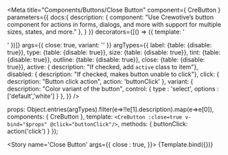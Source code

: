 
<Meta title="Components/Buttons/Close Button" component={ CreButton }
  parameters={{
    docs:{
      description: {
        component: "Use Crewotive’s  button component for actions in forms, dialogs, and more with support for multiple sizes, states, and more."
      },
    }
  }}
  decorators={[() => ({ template: '<div class="d-flex justify-content-center"><story/></div>' })]}
  args={{
    close: true,
    variant: ''
  }}
  argTypes={{
    label: {table: {disable: true}},
    type: {table: {disable: true}},
    size: {table: {disable: true}},
    tint: {table: {disable: true}},
    outline: {table: {disable: true}},
    close: {table: {disable: true}},
    active: {
      description: "If checked, add `active` class to item"},
    disabled: {
      description: "If checked, makes button unable to click"},
    click: {
      description: "Button click action",  action: 'buttonClick' },
    variant: {
      description: "Color variant of the button",  control: { type : 'select', options : ['default','white'] } },
  }}
  />

  props: Object.entries(argTypes).filter(e=>!!e[1].description).map(e=>e[0]),
  components: { CreButton },
  template: `<CreButton :close=true v-bind="$props" @click="buttonClick"/>`,
  methods: {
    buttonClick: action('click')
  }
});

<div className="d-none">

  <Story
    name='Close Button' args={{
    close : true,
    }}>
    {Template.bind({})}
  </Story>

</div>

<Title/>
<SubTitle/>
<Description/>
<Primary/>
<ArgsTable story="Close Button" />

### SASS
#### Variables
```SCSS
$btn-close-width:            1em;
$btn-close-height:           $btn-close-width;
$btn-close-padding-x:        .25em;
$btn-close-padding-y:        $btn-close-padding-x;
$btn-close-color:            $black;
$btn-close-bg:               url("data:image/svg+xml,<svg xmlns='http://www.w3.org/2000/svg' viewBox='0 0 16 16' fill='#{$btn-close-color}'><path d='M.293.293a1 1 0 011.414 0L8 6.586 14.293.293a1 1 0 111.414 1.414L9.414 8l6.293 6.293a1 1 0 01-1.414 1.414L8 9.414l-6.293 6.293a1 1 0 01-1.414-1.414L6.586 8 .293 1.707a1 1 0 010-1.414z'/></svg>");
$btn-close-focus-shadow:     $input-btn-focus-box-shadow;
$btn-close-opacity:          .5;
$btn-close-hover-opacity:    .75;
$btn-close-focus-opacity:    1;
$btn-close-disabled-opacity: .25;
$btn-close-white-filter:     invert(1) grayscale(100%) brightness(200%);
```


<Stories/>

